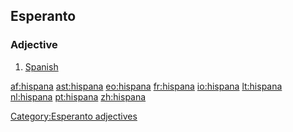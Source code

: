 ==Esperanto==
===Adjective===
{{eo-adj}}
# [[Spanish]] 

[[Category:Esperanto adjectives]]

[[af:hispana]]
[[ast:hispana]]
[[eo:hispana]]
[[fr:hispana]]
[[io:hispana]]
[[lt:hispana]]
[[nl:hispana]]
[[pt:hispana]]
[[zh:hispana]]
